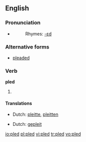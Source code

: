 ==English==

===Pronunciation===
* {{IPA|/'plεd/}}
*: Rhymes: [[Rhymes:English:-ɛd|-ɛd]]

===Alternative forms===
* [[pleaded]] {{i-c|UK}}

===Verb===
'''pled'''

# {{North America|Scottish}} {{past of|[[plead]]}}

====Translations====
{{trans-top|Past tense of plead}}
* Dutch: [[pleitte]], [[pleitten]]
{{trans-mid}}
{{trans-bottom}}
{{trans-top|Past participle of plead}}
* Dutch: [[gepleit]]
{{trans-mid}}
{{trans-bottom}}

[[io:pled]]
[[pl:pled]]
[[vi:pled]]
[[tr:pled]]
[[vo:pled]]